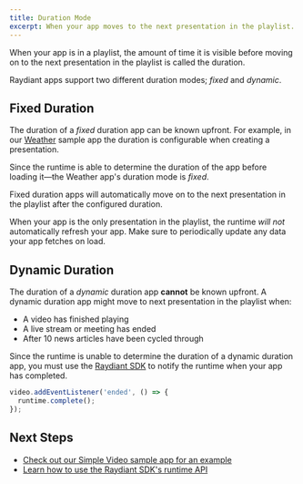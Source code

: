 ```yaml
---
title: Duration Mode
excerpt: When your app moves to the next presentation in the playlist.  
---
```


When your app is in a playlist, the amount of time it is visible before moving on to the next presentation in the playlist is called the duration.

Raydiant apps support two different duration modes; _fixed_ and _dynamic_. 

## Fixed Duration

The duration of a _fixed_ duration app can be known upfront. For example, in our [Weather](/docs/get-started/sample-apps/weather) sample app the duration is configurable when creating a presentation. 

Since the runtime is able to determine the duration of the app before loading it—the Weather app's duration mode is _fixed_. 

Fixed duration apps will automatically move on to the next presentation in the playlist after the configured duration.

<Callout>When your app is the only presentation in the playlist, the runtime _will not_ automatically refresh your app. Make sure to periodically update any data your app fetches on load.</Callout>


## Dynamic Duration

The duration of a _dynamic_ duration app **cannot** be known upfront. A dynamic duration app might move to next presentation in the playlist when:

- A video has finished playing
- A live stream or meeting has ended
- After 10 news articles have been cycled through

Since the runtime is unable to determine the duration of a dynamic duration app, you must use the [Raydiant SDK](/docs/raydiant-sdk) to notify the runtime when your app has completed.

```js
video.addEventListener('ended', () => {
  runtime.complete();
});
```


## Next Steps

- [Check out our Simple Video sample app for an example](/docs/get-started/sample-apps/video)
- [Learn how to use the Raydiant SDK's runtime API](/docs/raydiant-sdk/runtime)
